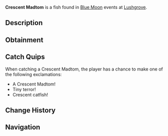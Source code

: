 {{FishInfobox
|image          = Crescent Madtom.png
|rarity         = Rare
|sea            = Second Sea
|location       = [[Blue Moon - Second Sea]]
|sublocation    = 
|sources        = Fishing Rod
|radar_location = 
|prog_speed     = +20
|xp             = 3820
|weather        = Rain
|time           = 
|season         = Winter
|bait           = Lushrooms
|base_weight    = 9
|base_value     = 1425
|weight_range   = 6
|base_chance    = 80
|base_resil     = 50
}}
'''Crescent Madtom''' is a {{Rarity|Rare}} fish found in [[Blue Moon]] events at [[Lushgrove]].

== Description ==
{{Description|A small, feisty fish with glowing eyes, darting through the tides.|Bestiary Entry}}

== Obtainment ==
{{Description|It flails where the rain feeds the water's heart.|Bestiary Hint}}
{{Fish Availability|
Blue Moon/Second Sea
|top_rods      = 
Trident Rod\157512.32\157210.94;
Free Spirit Rod\156808.61\94688.77;
Leviathan's Fang Rod\154833.22\154235.61;
Training Rod\150803.89\182886.88;
Azure Of Lagoon\145809.32\130697.31;
Flimsy Rod\119929.45\120460.78;
Resourceful Rod\102491.29\118886.78;
Egg Rod\131560.02\147530.16;
Verdant Shear Rod\130187.56\145991.1;
Blazebringer Rod\127874.79\143718.54;
No-Life Rod\122351.65\122148.22;
Seraphic Rod\111849.32\111635.31;
Ethereal Prism Rod\110545.56\109847.54;
Challenger's Rod\107681.29\107498.45;
Rod Of The Forgotten Fang\106932.84\106730.61;
Depthseeker Rod\106211.03\106073.6;
Rod Of The Exalted One\105449.39\105138.84;
Avalanche Rod\104600.13\104468.23;
Rod Of The Depths\104590.39\104400.27;
Volcanic Rod\104329.56\104169.15;
Zeus Rod\103911.66\103751.89;
Steady Rod\85838.99\85721.61
|recommended   = Free Spirit Rod
}}

== Catch Quips ==
When catching a Crescent Madtom, the player has a chance to make one of the following exclamations:
* A Crescent Madtom!
* Tiny terror!
* Crescent catfish!

== Change History ==
{{Change History|{{subst:Current Version}}}}

== Navigation ==
{{Fish Navbox|Blue Moon - Second Sea}}
